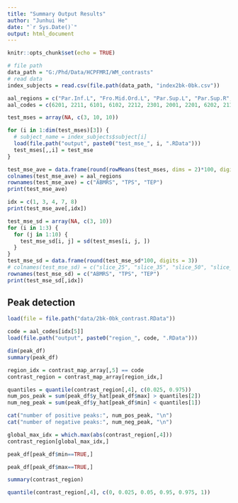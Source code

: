 ```yaml
---
title: "Summary Output Results"
author: "Junhui He"
date: "`r Sys.Date()`"
output: html_document
---
```


```r
knitr::opts_chunk$set(echo = TRUE)
```

```r
# file path
data_path = "G:/Phd/Data/HCPFMRI/WM_contrasts"
# read data
index_subjects = read.csv(file.path(data_path, "index2bk-0bk.csv"))

aal_regions = c("Par.Inf.L", "Fro.Mid.Ord.L", "Par.Sup.L", "Par.Sup.R", "Fro.Mid.Ord.R", "Fro.Inf.Ope.L", "Pre.L", "Fro.Mid.L", "Par.Inf.R", "Fro.Sup.Orb.L")
aal_codes = c(6201, 2211, 6101, 6102, 2212, 2301, 2001, 2201, 6202, 2111)
```


```r
test_mses = array(NA, c(3, 10, 10))

for (i in 1:dim(test_mses)[3]) {
  # subject_name = index_subjects$subject[i]
  load(file.path("output", paste0("test_mse_", i, ".RData")))
  test_mses[,,i] = test_mse
}

test_mse_ave = data.frame(round(rowMeans(test_mses, dims = 2)*100, digits = 3))
colnames(test_mse_ave) = aal_regions
rownames(test_mse_ave) = c("ABMRS", "TPS", "TEP")
print(test_mse_ave)
```

```r
idx = c(1, 3, 4, 7, 8)
print(test_mse_ave[,idx])
```


```r
test_mse_sd = array(NA, c(3, 10))
for (i in 1:3) {
  for (j in 1:10) {
    test_mse_sd[i, j] = sd(test_mses[i, j, ])
  }
}
test_mse_sd = data.frame(round(test_mse_sd*100, digits = 3))
# colnames(test_mse_sd) = c("slice_25", "slice_35", "slice_50", "slice_65")
rownames(test_mse_sd) = c("ABMRS", "TPS", "TEP")
print(test_mse_sd[,idx])
```

## Peak detection 

```r
load(file = file.path("data/2bk-0bk_contrast.RData"))
```


```r
code = aal_codes[idx[5]]
load(file.path("output", paste0("region_", code, ".RData")))

dim(peak_df)
summary(peak_df)
```

```r
region_idx = contrast_map_array[,5] == code
contrast_region = contrast_map_array[region_idx,]

quantiles = quantile(contrast_region[,4], c(0.025, 0.975))
num_pos_peak = sum(peak_df$y_hat[peak_df$max] > quantiles[2])
num_neg_peak = sum(peak_df$y_hat[peak_df$min] < quantiles[1])

cat("number of positive peaks:", num_pos_peak, "\n")
cat("number of negative peaks:", num_neg_peak, "\n")
```


```r
global_max_idx = which.max(abs(contrast_region[,4]))
contrast_region[global_max_idx,]
```

```r
peak_df[peak_df$min==TRUE,]
```

```r
peak_df[peak_df$max==TRUE,]
```



```r
summary(contrast_region)
```

```r
quantile(contrast_region[,4], c(0, 0.025, 0.05, 0.95, 0.975, 1))
```

